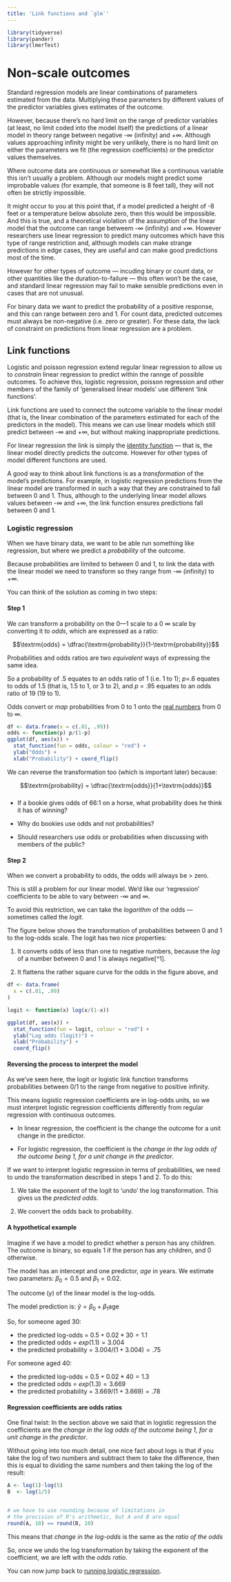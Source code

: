 ```yaml
---
title: 'Link functions and `glm`'
---
```


```r
library(tidyverse)
library(pander)
library(lmerTest)
```

# Non-scale outcomes

Standard regression models are linear combinations of parameters estimated from
the data. Multiplying these parameters by different values of the predictor
variables gives estimates of the outcome.

However, because there's no hard limit on the range of predictor variables (at
least, no limit coded into the model itself) the predictions of a linear model
in theory range between negative -∞ (infinity) and +∞. Although values
approaching infinity might be very unlikely, there is no hard limit on either
the parameters we fit (the regression coefficients) or the predictor values
themselves.

Where outcome data are continuous or somewhat like a continuous variable this
isn't usually a problem. Although our models might predict some improbable
values (for example, that someone is 8 feet tall), they will not often be
strictly impossible.

It might occur to you at this point that, if a model predicted a height of -8
feet or a temperature below absolute zero, then this would be impossible. And
this is true, and a theoretical violation of the assumption of the linear model
that the outcome can range betweem -∞ (infinity) and +∞. However researchers use
linear regression to predict many outcomes which have this type of range
restriction and, although models can make strange predictions in edge cases,
they are useful and can make good predictions most of the time.

However for other types of outcome --- incuding binary or count data, or other
quantities like the duration-to-failure --- this often won't be the case, and
standard linear regression may fail to make sensible predictions even in cases
that are not unusual.

For binary data we want to predict the probability of a positive response, and
this can range between zero and 1. For count data, predicted outcomes must
always be non-negative (i.e. zero or greater). For these data, the lack of
constraint on predictions from linear regression are a problem.

## Link functions {#link-functions}

Logistic and poisson regression extend regular linear regression to allow us to
_constrain_ linear regression to predict within the rannge of possible outcomes.
To achieve this, logistic regression, poisson regression and other members of
the family of 'generalised linear models' use different 'link functions'.

Link functions are used to connect the outcome variable to the linear model
(that is, the linear combination of the parameters estimated for each of the
predictors in the model). This means we can use linear models which still
predict between -∞ and +∞, but without making inappropriate predictions.

For linear regression the link is simply the
[identity function](https://en.wikipedia.org/wiki/Identity_function) — that is,
the linear model directly predicts the outcome. However for other types of model
different functions are used.

A good way to think about link functions is as a _transformation_ of the model's
predictions. For example, in logistic regression predictions from the linear
model are transformed in such a way that they are constrained to fall between 0
and 1. Thus, although to the underlying linear model allows values between -∞
and +∞, the link function ensures predictions fall between 0 and 1.

### Logistic regression {- #logistic-link-function}

When we have binary data, we want to be able run something like regression, but
where we predict a _probability_ of the outcome.

Because probabilities are limited to between 0 and 1, to link the data with the
linear model we need to transform so they range from -∞ (infinity) to +∞.

You can think of the solution as coming in two steps:

#### Step 1 {-}

We can transform a probability on the 0---1 scale to a 0 \rightarrow ∞ scale by
converting it to _odds_, which are expressed as a ratio:

$$\textrm{odds} = \dfrac{\textrm{probability}}{1-\textrm{probability}}$$

Probabilities and odds ratios are two _equivalent_ ways of expressing the same
idea.

So a probability of .5 equates to an odds ratio of 1 (i.e. 1 to 1); _p_=.6
equates to odds of 1.5 (that is, 1.5 to 1, or 3 to 2), and _p_ = .95 equates to
an odds ratio of 19 (19 to 1).

Odds convert or _map_ probabilities from 0 to 1 onto the
[real numbers](http://en.wikipedia.org/wiki/Real_number) from 0 to ∞.

```r
df <- data.frame(x = c(.01, .99))
odds <- function(p) p/(1-p)
ggplot(df, aes(x)) +
  stat_function(fun = odds, colour = "red") +
  ylab("Odds") +
  xlab("Probability") + coord_flip()
```

We can reverse the transformation too (which is important later) because:

$$\textrm{probability} = \dfrac{\textrm{odds}}{1+\textrm{odds}}$$

##### {- .exercise}

-   If a bookie gives odds of 66:1 on a horse, what probability does he think it
    has of winning?

-   Why do bookies use odds and not probabilities?

-   Should researchers use odds or probabilities when discussing with members of
    the public?

#### Step 2 {-}

When we convert a probability to odds, the odds will always be > zero.

This is still a problem for our linear model. We'd like our 'regression'
coefficients to be able to vary between -∞ and ∞.

To avoid this restriction, we can take the _logarithm_ of the odds --- sometimes
called the _logit_.

The figure below shows the transformation of probabilities between 0 and 1 to
the log-odds scale. The logit has two nice properties:

1.  It converts odds of less than one to negative numbers, because the _log_ of
    a number between 0 and 1 is always negative[^1].

2.  It flattens the rather square curve for the odds in the figure above, and

```r
df <- data.frame(
  x = c(.01, .99)
)

logit <- function(x) log(x/(1-x))

ggplot(df, aes(x)) +
  stat_function(fun = logit, colour = "red") +
  ylab("Log odds (logit)") +
  xlab("Probability") +
  coord_flip()
```

#### Reversing the process to interpret the model {-}

As we've seen here, the logit or logistic link function transforms probabilities
between 0/1 to the range from negative to positive infinity.

This means logistic regression coefficients are in log-odds units, so we must
interpret logistic regression coefficients differently from regular regression
with continuous outcomes.

-   In linear regression, the coefficient is the change the outcome for a unit
    change in the predictor.

-   For logistic regression, the coefficient is the _change in the log odds of
    the outcome being 1, for a unit change in the predictor_.

If we want to interpret logistic regression in terms of probabilities, we need
to undo the transformation described in steps 1 and 2. To do this:

1. We take the exponent of the logit to 'undo' the log transformation. This
   gives us the _predicted odds_.

2. We convert the odds back to probability.

#### A hypothetical example {-}

Imagine if we have a model to predict whether a person has any children. The
outcome is binary, so equals 1 if the person has any children, and 0 otherwise.

The model has an intercept and one predictor, $age$ in years. We estimate two
parameters: $\beta_0 = 0.5$ and $\beta_{1} = 0.02$.

The outcome ($y$) of the linear model is the log-odds.

The model prediction is: $\hat{y} = \beta_0 + \beta_1\textrm{age}$

So, for someone aged 30:

-   the predicted log-odds = $0.5 + 0.02 * 30 = 1.1$
-   the predicted odds = $exp(1.1) = 3.004$
-   the predicted probability = $3.004 / (1 + 3.004) = .75$

For someone aged 40:

-   the predicted log-odds = $0.5 + 0.02 * 40 = 1.3$
-   the predicted odds = $exp(1.3) = 3.669$
-   the predicted probability = $3.669 / (1 + 3.669) = .78$

#### Regression coefficients are odds ratios

One final twist: In the section above we said that in logistic regression the
coefficients are the _change in the log odds of the outcome being 1, for a unit
change in the predictor_.

Without going into too much detail, one nice fact about logs is that if you take
the log of two numbers and subtract them to take the difference, then this is
equal to dividing the same numbers and then taking the log of the result:

```r
A <- log(1)-log(5)
B  <- log(1/5)


# we have to use rounding because of limitations in
# the precision of R's arithmetic, but A and B are equal
round(A, 10) == round(B, 10)
```

This means that _change in the log-odds_ is the same as the _ratio of the odds_

So, once we undo the log transformation by taking the exponent of the
coefficient, we are left with the _odds ratio_.

You can now jump back to [running logistic regression](#logistic-regression).

<!--

http://www.theanalysisfactor.com/why-use-odds-ratios/ -->
